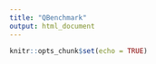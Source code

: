 ```yaml
---
title: "QBenchmark"
output: html_document
---
```


```r
knitr::opts_chunk$set(echo = TRUE)
```


```r



```